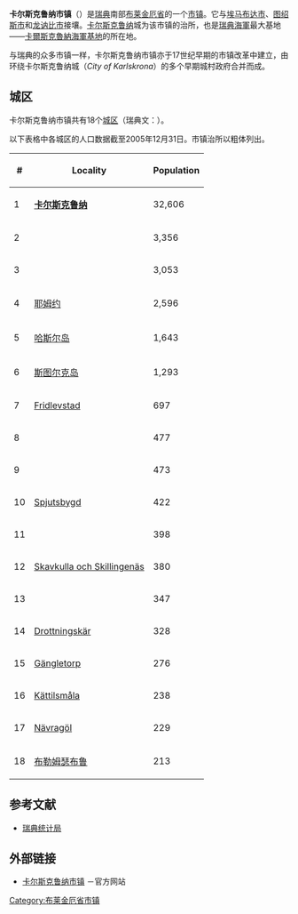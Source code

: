 {{Infobox_Kommun|
fullname=Karlskrona kommun|
coatofarms=[[File:Karlskrona_vapen.svg|100px]]|
county=[[布莱金厄省|布莱金厄省]]|
province=[[布莱金厄|布莱金厄]]|
capital=[[卡尔斯克鲁纳|卡尔斯克鲁纳]]|
map=[[File:Karlskrona_Municipality_in_Blekinge_County.png|200px]]|
arearank=第109名|
area=1,075.67|
arealand=1,046.89|
populationrank=第30名|
population=61,844|
densityrank=第84名|
populationdensity=59.1|
website=http://www.karlskrona.se/|
footnotes=面积与人口统计数据截至2006年12月31日}}

'''卡尔斯克鲁纳市镇'''（{{lang-sv|Karlskrona kommun}}）是[[瑞典|瑞典]]南部[[布莱金厄省|布莱金厄省]]的一个[[瑞典市镇|市镇]]。它与[[埃马布达市|埃马布达市]]、[[图绍斯市|图绍斯市]]和[[龙讷比市|龙讷比市]]接壤。[[卡尔斯克鲁纳|卡尔斯克鲁纳]]城为该市镇的治所，也是[[瑞典海軍|瑞典海軍]]最大基地——[[卡爾斯克魯納海軍基地|卡爾斯克魯納海軍基地]]的所在地。

与瑞典的众多市镇一样，卡尔斯克鲁纳市镇亦于17世纪早期的市镇改革中建立，由环绕卡尔斯克鲁纳城（''City of Karlskrona''）的多个早期城村政府合并而成。

== 城区 ==
卡尔斯克鲁纳市镇共有18个[[瑞典城区|城区]]（瑞典文：{{lang|sv|Tätort}}）。

以下表格中各城区的人口数据截至2005年12月31日。市镇治所以粗体列出。

{| class="wikitable"
! # !! Locality !! Population
|-
| 1 || '''[[卡尔斯克鲁纳|卡尔斯克鲁纳]]''' || 32,606
|-
| 2 || {{link-en|勒德比|Rödeby}} || 3,356
|-
| 3 || {{link-en|奈特拉比|Nättraby}} || 3,053
|-
| 4 || [[耶姆约|耶姆约]] || 2,596
|-
| 5 || [[哈斯尔岛|哈斯尔岛]] || 1,643
|-
| 6 || [[斯图尔克岛|斯图尔克岛]] || 1,293
|-
| 7 || [[Fridlevstad|Fridlevstad]] || 697
|-
| 8 || {{link-en|特温|Tving}} || 477
|-
| 9 || {{link-en|图尔港|Torhamn}} || 473
|-
| 10 || [[Spjutsbygd|Spjutsbygd]] || 422
|-
| 11 || {{link-en|福格尔马拉|Fågelmara}} || 398
|-
| 12 || [[Skavkulla_och_Skillingenäs|Skavkulla och Skillingenäs]] || 380
|-
| 13 || {{link-en|霍尔姆舍|Holmsjö}} || 347
|-
| 14 || [[Drottningskär|Drottningskär]] || 328
|-
| 15 || [[Gängletorp|Gängletorp]] || 276
|-
| 16 || [[Kättilsmåla|Kättilsmåla]] || 238
|-
| 17 || [[Nävragöl|Nävragöl]] || 229
|-
| 18 || [[布勒姆瑟布鲁|布勒姆瑟布鲁]] || 213
|}

== 参考文献 ==
* [http://www.scb.se 瑞典统计局]{{Wayback|url=http://www.scb.se/ |date=20181013125446 }}

== 外部链接 ==
* [http://www.karlskrona.se/ 卡尔斯克鲁纳市镇] {{Wayback|url=http://www.karlskrona.se/ |date=20081219083651 }}－官方网站

{{Blekinge County}}
{{Localities in Karlskrona Municipality}}

{{DEFAULTSORT:Karlskrona Municipality}}
[[Category:布莱金厄省市镇|Category:布莱金厄省市镇]]